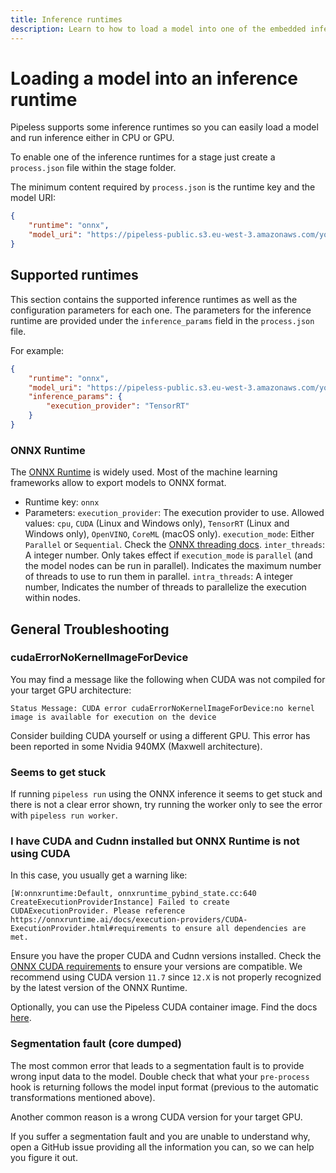 ```yaml
---
title: Inference runtimes
description: Learn to how to load a model into one of the embedded inference runtimes to perform your computer vision tasks in CPU, or GPUs. Use CUDA, TensorRT, OpenVINO, CoreML in any kind of GPU, including Nvidia GPUs.
---
```


# Loading a model into an inference runtime

Pipeless supports some inference runtimes so you can easily load a model and run inference either in CPU or GPU.

To enable one of the inference runtimes for a stage just create a `process.json` file within the stage folder.

The minimum content required by `process.json` is the runtime key and the model URI:

```json copy
{
    "runtime": "onnx",
    "model_uri": "https://pipeless-public.s3.eu-west-3.amazonaws.com/yolov8n.onnx",
}
```

## Supported runtimes

This section contains the supported inference runtimes as well as the configuration parameters for each one. The parameters for the inference runtime are provided under the `inference_params` field in the `process.json` file.

For example:

```json copy
{
    "runtime": "onnx",
    "model_uri": "https://pipeless-public.s3.eu-west-3.amazonaws.com/yolov8n.onnx",
    "inference_params": {
        "execution_provider": "TensorRT"
    }
}
```

### ONNX Runtime

The [ONNX Runtime](https://onnxruntime.ai/) is widely used. Most of the machine learning frameworks allow to export models to ONNX format.

* Runtime key: `onnx`
* Parameters:
    `execution_provider`: The execution provider to use. Allowed values: `cpu`, `CUDA` (Linux and Windows only), `TensorRT` (Linux and Windows only), `OpenVINO`, `CoreML` (macOS only).
    `execution_mode`: Either `Parallel` or `Sequential`. Check the [ONNX threading docs](https://onnxruntime.ai/docs/performance/tune-performance/threading.html).
    `inter_threads`: A integer number. Only takes effect if `execution_mode` is `parallel` (and the model nodes can be run in parallel). Indicates the maximum number of threads to use to run them in parallel.
    `intra_threads`: A integer number, Indicates the number of threads to parallelize the execution within nodes.

## General Troubleshooting

### cudaErrorNoKernelImageForDevice

You may find a message like the following when CUDA was not compiled for your target GPU architecture:

```
Status Message: CUDA error cudaErrorNoKernelImageForDevice:no kernel image is available for execution on the device
```

Consider building CUDA yourself or using a different GPU. This error has been reported in some Nvidia 940MX (Maxwell architecture).

### Seems to get stuck

If running `pipeless run` using the ONNX inference it seems to get stuck and there is not a clear error shown, try running the worker only to see the error with `pipeless run worker`.

### I have CUDA and Cudnn installed but ONNX Runtime is not using CUDA

In this case, you usually get a warning like:

```
[W:onnxruntime:Default, onnxruntime_pybind_state.cc:640 CreateExecutionProviderInstance] Failed to create CUDAExecutionProvider. Please reference https://onnxruntime.ai/docs/execution-providers/CUDA-ExecutionProvider.html#requirements to ensure all dependencies are met.
```

Ensure you have the proper CUDA and Cudnn versions installed. Check the [ONNX CUDA requirements](https://onnxruntime.ai/docs/execution-providers/CUDA-ExecutionProvider.html) to ensure your versions are compatible. We recommend using CUDA version `11.7` since `12.X` is not properly recognized by the latest version of the ONNX Runtime.

Optionally, you can use the Pipeless CUDA container image. Find the docs [here](/v1/container).

### Segmentation fault (core dumped)

The most common error that leads to a segmentation fault is to provide wrong input data to the model. Double check that what your `pre-process` hook is returning follows the model input format (previous to the automatic transformations mentioned above).

Another common reason is a wrong CUDA version for your target GPU.

If you suffer a segmentation fault and you are unable to understand why, open a GitHub issue providing all the information you can, so we can help you figure it out.
